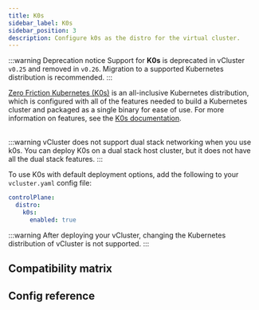 ```yaml
---
title: K0s
sidebar_label: K0s
sidebar_position: 3
description: Configure k0s as the distro for the virtual cluster.
---
```



:::warning Deprecation notice
Support for **K0s** is deprecated in vCluster `v0.25` and removed in `v0.26`. Migration to a supported Kubernetes distribution is recommended.
:::

[Zero Friction Kubernetes (K0s)](https://k0sproject.io/) is an all-inclusive Kubernetes distribution, which is configured with all of the features needed to build a Kubernetes cluster and packaged as a single binary for ease of use. For more information on features, see the [K0s documentation](https://docs.k0sproject.io/).

<br />
:::warning
vCluster does not support dual stack networking when you use k0s. You can deploy K0s on a dual stack host cluster, but it does not have all the dual stack features.
:::

To use K0s with default deployment options, add the following to your `vcluster.yaml` config file:

```yaml
controlPlane:
  distro:
    k0s:
      enabled: true
```

:::warning
After deploying your vCluster, changing the Kubernetes distribution of vCluster is not supported.
:::

## Compatibility matrix

<K0sCompat/>

## Config reference

<DistroK0s/>
